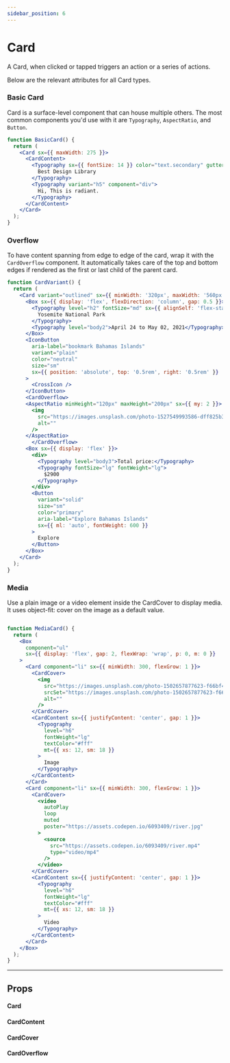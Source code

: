 ```yaml
---
sidebar_position: 6
---
```



# Card

A Card, when clicked or tapped triggers an action or a series of actions.

Below are the relevant attributes for all Card types.

### Basic Card

Card is a surface-level component that can house multiple others. 
The most common components you'd use with it are `Typography`, `AspectRatio`, and `Button`.

```jsx live
function BasicCard() {
  return (
    <Card sx={{ maxWidth: 275 }}>
      <CardContent>
        <Typography sx={{ fontSize: 14 }} color="text.secondary" gutterBottom>
          Best Design Library
        </Typography>
        <Typography variant="h5" component="div">
          Hi, This is radiant.
        </Typography>
      </CardContent>
    </Card>
  );
}
```

### Overflow
To have content spanning from edge to edge of the card, wrap it with the `CardOverflow` component. 
It automatically takes care of the top and bottom edges if rendered as the first or last child of the parent card.

```jsx live
function CardVariant() {  
  return (
    <Card variant="outlined" sx={{ minWidth: '320px', maxWidth: '560px' }}>
      <Box sx={{ display: 'flex', flexDirection: 'column', gap: 0.5 }}>
        <Typography level="h2" fontSize="md" sx={{ alignSelf: 'flex-start' }}>
          Yosemite National Park
        </Typography>
        <Typography level="body2">April 24 to May 02, 2021</Typography>
      </Box>
      <IconButton
        aria-label="bookmark Bahamas Islands"
        variant="plain"
        color="neutral"
        size="sm"
        sx={{ position: 'absolute', top: '0.5rem', right: '0.5rem' }}
      >
        <CrossIcon />
      </IconButton>
      <CardOverflow>
      <AspectRatio minHeight="120px" maxHeight="200px" sx={{ my: 2 }}>
        <img
          src="https://images.unsplash.com/photo-1527549993586-dff825b37782?crop=entropy&auto=format&fit=crop&w=3270"
          alt=""
        />
      </AspectRatio>
        </CardOverflow>
      <Box sx={{ display: 'flex' }}>
        <div>
          <Typography level="body3">Total price:</Typography>
          <Typography fontSize="lg" fontWeight="lg">
            $2900
          </Typography>
        </div>
        <Button
          variant="solid"
          size="sm"
          color="primary"
          aria-label="Explore Bahamas Islands"
          sx={{ ml: 'auto', fontWeight: 600 }}
        >
          Explore
        </Button>
      </Box>
    </Card>
  );
}
```

### Media

Use a plain image or a video element inside the CardCover to display media. It uses object-fit: cover on the image as a default value.

```jsx live

function MediaCard() {  
  return (
    <Box
      component="ul"
      sx={{ display: 'flex', gap: 2, flexWrap: 'wrap', p: 0, m: 0 }}
    >
      <Card component="li" sx={{ minWidth: 300, flexGrow: 1 }}>
        <CardCover>
          <img
            src="https://images.unsplash.com/photo-1502657877623-f66bf489d236?auto=format&fit=crop&w=800"
            srcSet="https://images.unsplash.com/photo-1502657877623-f66bf489d236?auto=format&fit=crop&w=800&dpr=2 2x"
            alt=""
          />
        </CardCover>
        <CardContent sx={{ justifyContent: 'center', gap: 1 }}>
          <Typography
            level="h6"
            fontWeight="lg"
            textColor="#fff"
            mt={{ xs: 12, sm: 18 }}
          >
            Image
          </Typography>
        </CardContent>
      </Card>
      <Card component="li" sx={{ minWidth: 300, flexGrow: 1 }}>
        <CardCover>
          <video
            autoPlay
            loop
            muted
            poster="https://assets.codepen.io/6093409/river.jpg"
          >
            <source
              src="https://assets.codepen.io/6093409/river.mp4"
              type="video/mp4"
            />
          </video>
        </CardCover>
        <CardContent sx={{ justifyContent: 'center', gap: 1 }}>
          <Typography
            level="h6"
            fontWeight="lg"
            textColor="#fff"
            mt={{ xs: 12, sm: 18 }}
          >
            Video
          </Typography>
        </CardContent>
      </Card>
    </Box>
  );
}
```

---

## Props

#### Card
<PropsTable name="Card" />

#### CardContent
<PropsTable name="CardContent" />

#### CardCover
<PropsTable name="CardCover" />

#### CardOverflow
<PropsTable name="CardOverflow" />